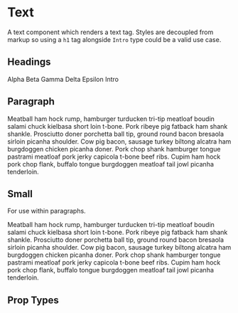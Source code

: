 
<Meta title='Components|Text' component={Text} />

# Text
A text component which renders a text tag. Styles are decoupled from markup so using a `h1` tag alongside `Intro` type could be a valid use case.
 
## Headings
<Preview>
  <Story name='Alpha'>
    <Text tag={'h1'} type={'Alpha'}>Alpha</Text>
  </Story>
</Preview>

<Preview>
  <Story name='Beta'>
    <Text tag={'h2'} type={'Beta'}>Beta</Text>
  </Story>
</Preview>

<Preview>
  <Story name='Gamma'>
    <Text tag={'h3'} type={'Gamma'}>Gamma</Text>
  </Story>
</Preview>

<Preview>
  <Story name='Delta'>
    <Text tag={'h4'} type={'Delta'}>Delta</Text>
  </Story>
</Preview>

<Preview>
  <Story name='Epsilon'>
    <Text tag={'h5'} type={'Epsilon'}>Epsilon</Text>
  </Story>
</Preview>

<Preview>
  <Story name='Intro'>
    <Text tag={'h6'} type={'Intro'}>Intro</Text>
  </Story>
</Preview>

## Paragraph
<Preview>
  <Story name='Paragraph'>
    <Text tag={'p'}>
      Meatball ham hock rump, hamburger turducken tri-tip meatloaf boudin salami chuck kielbasa short loin t-bone. Pork ribeye pig fatback ham shank shankle. Prosciutto doner porchetta ball tip, ground round bacon bresaola sirloin picanha shoulder. Cow pig bacon, sausage turkey biltong alcatra ham burgdoggen chicken picanha doner. Pork chop shank hamburger tongue pastrami meatloaf pork jerky capicola t-bone beef ribs. Cupim ham hock pork chop flank, buffalo tongue burgdoggen meatloaf tail jowl picanha tenderloin.
    </Text>
  </Story>
</Preview>

## Small
For use within paragraphs.

<Preview>
  <Story name='Small'>
    <Text tag={'p'} type={'Small'}>
      Meatball ham hock rump, hamburger turducken tri-tip meatloaf boudin salami chuck kielbasa short loin t-bone. Pork ribeye pig fatback ham shank shankle. Prosciutto doner porchetta ball tip, ground round bacon bresaola sirloin picanha shoulder. Cow pig bacon, sausage turkey biltong alcatra ham burgdoggen chicken picanha doner. Pork chop shank hamburger tongue pastrami meatloaf pork jerky capicola t-bone beef ribs. Cupim ham hock pork chop flank, buffalo tongue burgdoggen meatloaf tail jowl picanha tenderloin.
    </Text>
  </Story>
</Preview>

## Prop Types

<Props of={Text} />
